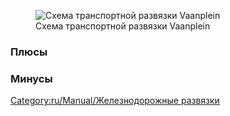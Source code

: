 {{ru/Community/Junctionary/Меню развязки}}

[[File:ru/Archive/Unmapped/Vaanplein nederland.png|frame|none|Схема транспортной развязки Vaanplein]]

=== Плюсы===


=== Минусы===


[[Category:ru/Manual/Железнодорожные развязки]]